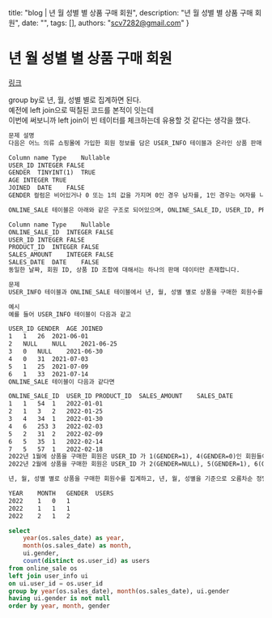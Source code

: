   title: "blog | 년 월 성별 별 상품 구매 회원",
  description: "년 월 성별 별 상품 구매 회원",
  date: "",
  tags: [],
  authors: "scv7282@gmail.com"
}


# 년 월 성별 별 상품 구매 회원

[링크](https://school.programmers.co.kr/learn/courses/30/lessons/131532)


group by로 년, 월, 성별 별로 집계하면 된다.\
예전에 left join으로 떡칠된 코드를 본적이 잇는데\
이번에 써보니까 left join이 빈 테이터를 체크하는데 유용할 것 같다는 생각을 했다.

```txt
문제 설명
다음은 어느 의류 쇼핑몰에 가입한 회원 정보를 담은 USER_INFO 테이블과 온라인 상품 판매 정보를 담은 ONLINE_SALE 테이블 입니다.USER_INFO 테이블은 아래와 같은 구조로 되어있으며 USER_ID, GENDER, AGE, JOINED는 각각 회원 ID, 성별, 나이, 가입일을 나타냅니다.

Column name	Type	Nullable
USER_ID	INTEGER	FALSE
GENDER	TINYINT(1)	TRUE
AGE	INTEGER	TRUE
JOINED	DATE	FALSE
GENDER 컬럼은 비어있거나 0 또는 1의 값을 가지며 0인 경우 남자를, 1인 경우는 여자를 나타냅니다.

ONLINE_SALE 테이블은 아래와 같은 구조로 되어있으며, ONLINE_SALE_ID, USER_ID, PRODUCT_ID, SALES_AMOUNT, SALES_DATE는 각각 온라인 상품 판매 ID, 회원 ID, 상품 ID, 판매량, 판매일을 나타냅니다.

Column name	Type	Nullable
ONLINE_SALE_ID	INTEGER	FALSE
USER_ID	INTEGER	FALSE
PRODUCT_ID	INTEGER	FALSE
SALES_AMOUNT	INTEGER	FALSE
SALES_DATE	DATE	FALSE
동일한 날짜, 회원 ID, 상품 ID 조합에 대해서는 하나의 판매 데이터만 존재합니다.

문제
USER_INFO 테이블과 ONLINE_SALE 테이블에서 년, 월, 성별 별로 상품을 구매한 회원수를 집계하는 SQL문을 작성해주세요. 결과는 년, 월, 성별을 기준으로 오름차순 정렬해주세요. 이때, 성별 정보가 없는 경우 결과에서 제외해주세요.

예시
예를 들어 USER_INFO 테이블이 다음과 같고

USER_ID	GENDER	AGE	JOINED
1	1	26	2021-06-01
2	NULL	NULL	2021-06-25
3	0	NULL	2021-06-30
4	0	31	2021-07-03
5	1	25	2021-07-09
6	1	33	2021-07-14
ONLINE_SALE 테이블이 다음과 같다면

ONLINE_SALE_ID	USER_ID	PRODUCT_ID	SALES_AMOUNT	SALES_DATE
1	1	54	1	2022-01-01
2	1	3	2	2022-01-25
3	4	34	1	2022-01-30
4	6	253	3	2022-02-03
5	2	31	2	2022-02-09
6	5	35	1	2022-02-14
7	5	57	1	2022-02-18
2022년 1월에 상품을 구매한 회원은 USER_ID 가 1(GENDER=1), 4(GENDER=0)인 회원들이고,
2022년 2월에 상품을 구매한 회원은 USER_ID 가 2(GENDER=NULL), 5(GENDER=1), 6(GENDER=1)인 회원들 이므로,

년, 월, 성별 별로 상품을 구매한 회원수를 집계하고, 년, 월, 성별을 기준으로 오름차순 정렬하면 다음과 같은 결과가 나와야 합니다.

YEAR	MONTH	GENDER	USERS
2022	1	0	1
2022	1	1	1
2022	2	1	2
```

```sql
select
    year(os.sales_date) as year,
    month(os.sales_date) as month,
    ui.gender,
    count(distinct os.user_id) as users
from online_sale os
left join user_info ui
on ui.user_id = os.user_id
group by year(os.sales_date), month(os.sales_date), ui.gender
having ui.gender is not null
order by year, month, gender
```
